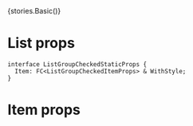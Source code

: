 
<Meta title="Core/List/Checked" />

<Preview withToolbar>
  <Story name="Basic">{stories.Basic()}</Story>
</Preview>

# List props

```
interface ListGroupCheckedStaticProps {
  Item: FC<ListGroupCheckedItemProps> & WithStyle;
}
```

<Props of={ListGroupChecked} />

# Item props

<Props of={ListGroupChecked.Item} />
